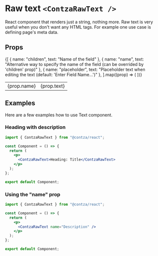 # Raw text `<ContzaRawText />`
React component that renders just a string, nothing more.
Raw text is very useful when you don't want any HTML tags. For example one use case is defining page's meta data.

## Props

<table style={{ marginTop: "20px" }}>
  <tbody>
  {[
    { name: "children", text: "Name of the field" },
    { name: "name", text: "Alternative way to specify the name of the field (can be overrided by 'children' prop)" },
    { name: "placeholder", text: "Placeholder text when editing the text (default: 'Enter Field Name...')" },
  ].map((prop) => (
    <tr key={prop.name}>
      <td>{prop.name}</td>
      <td>{prop.text}</td>
    </tr>
  ))}
  </tbody>
</table>

## Examples
Here are a few examples how to use Text component.

### Heading with description
```jsx copy
import { ContzaRawText } from "@contza/react";

const Component = () => {
  return (
    <p>
      <ContzaRawText>Heading: Title</ContzaRawText>
    </p>
  );
};

export default Component;
```

### Using the "name" prop
```jsx copy
import { ContzaRawText } from "@contza/react";

const Component = () => {
  return (
    <p>
      <ContzaRawText name="Description" />
    </p>
  );
};

export default Component;
```
